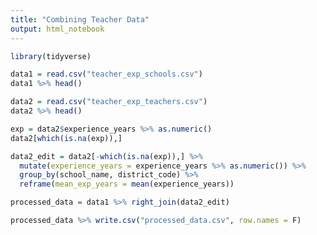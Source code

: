 ```yaml
---
title: "Combining Teacher Data"
output: html_notebook
---
```


```r
library(tidyverse)
```



```r
data1 = read.csv("teacher_exp_schools.csv")
data1 %>% head()
```


```r
data2 = read.csv("teacher_exp_teachers.csv")
data2 %>% head()
```

```r
exp = data2$experience_years %>% as.numeric()
data2[which(is.na(exp)),]
```


```r
data2_edit = data2[-which(is.na(exp)),] %>% 
  mutate(experience_years = experience_years %>% as.numeric()) %>% 
  group_by(school_name, district_code) %>% 
  reframe(mean_exp_years = mean(experience_years))
```

```r
processed_data = data1 %>% right_join(data2_edit)
```

```r
processed_data %>% write.csv("processed_data.csv", row.names = F)
```

